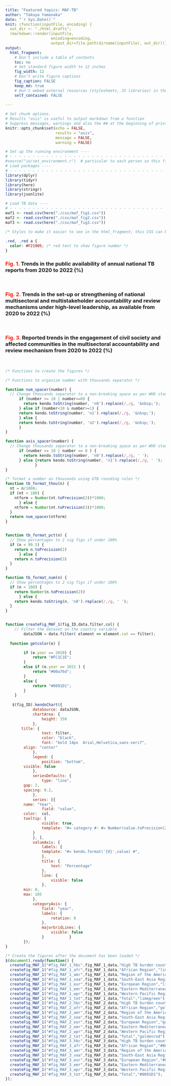 ```yaml
---
title: "Featured topics: MAF-TB"
author: "Takuya Yamanaka"
date: "`r Sys.Date()`"
knit: (function(inputFile, encoding) {
  out_dir <- "./html_drafts";
  rmarkdown::render(inputFile,
                    encoding=encoding,
                    output_dir=file.path(dirname(inputFile), out_dir))})
output: 
  html_fragment:
    # Don’t include a table of contents
    toc: no
    # Set standard figure width to 12 inches
    fig_width: 12
    # Don’t write figure captions
    fig_caption: FALSE
    keep_md: true
    # Don't embed external resources (stylesheets, JS libraries) in the output 
    self_contained: FALSE
    
---
```

```r


# Set chunk options.
# Results "asis" is useful to output markdown from a function
# Suppress messages, warnings and also the ## at the beginning of printed text
knitr::opts_chunk$set(echo = FALSE, 
                      results = "asis",
                      message = FALSE,
                      warning = FALSE)

# Set up the running environment ----
# - - - - - - - - - - - - - - - - - - - - - - - - - - - - - - - - - -
#source("io/set_environment.r")  # particular to each person so this file is in the ignore list
# Load packages ----
# - - - - - - - - - - - - - - - - - - - - - - - - - - - - - - - - - -
library(dplyr)
library(tidyr)
library(here)
library(stringr)
library(jsonlite)

# Load TB data ----
# - - - - - - - - - - - - - - - - - - - - - - - - - - - - - - - - - -
maf1 <- read.csv(here("./csv/maf_fig1.csv"))
maf2 <- read.csv(here("./csv/maf_fig2.csv"))
maf3 <- read.csv(here("./csv/maf_fig3.csv"))

```


```css

/* Styles to make it easier to see in the html_fragment; this CSS can be included in the CSS widget of Sitefinity */
  
.red, .red a {
  color: #F21905; /* red text to show figure number */
}

```

<!-- Add links to stylesheets, JQuery and Kendo UI  -->

<link rel="stylesheet" href="https://kendo.cdn.telerik.com/2022.1.301/styles/kendo.common.min.css" />
<link rel="stylesheet" href="https://kendo.cdn.telerik.com/2022.1.301/styles/kendo.default.min.css" />
<link rel="stylesheet" href="https://kendo.cdn.telerik.com/2022.1.301/styles/kendo.default.mobile.min.css" />
<link rel="stylesheet" href="https://maxcdn.bootstrapcdn.com/bootstrap/3.4.1/css/bootstrap.min.css">

<script src="https://kendo.cdn.telerik.com/2022.1.301/js/jquery.min.js"></script>
<script src="https://kendo.cdn.telerik.com/2022.1.301/js/kendo.all.min.js"></script>
<script src="https://docs.telerik.com/kendo-ui/assets/bootstrap.min.js"></script>
<!-- End of links section -->

### <span class="fig" style="color:#F21905">Fig. 1.</span> Trends in the public availability of annual national TB reports from 2020 to 2022 (%)

<div class="row">
<div class="col-md-3">
<div id="fig_MAF_1_hbc"></div>
</div>
<div class="col-md-3">
<div id="fig_MAF_1_afr"></div>
</div>
<div class="col-md-3">
<div id="fig_MAF_1_amr"></div>
</div>
<div class="col-md-3">
<div id="fig_MAF_1_sea"></div>
</div>
</div>
<div class="row">
<div class="col-md-3">
<div id="fig_MAF_1_eur"></div>
</div>
<div class="col-md-3">
<div id="fig_MAF_1_emr"></div>
</div>
<div class="col-md-3">
<div id="fig_MAF_1_wpr"></div>
</div>
<div class="col-md-3">
<div id="fig_MAF_1_tot"></div>
</div>
</div>

<BR>

### <span class="fig" style="color:#F21905">Fig. 2.</span> Trends in the set-up or strengthening of national multisectoral and multistakeholder accountability and review mechanisms under high-level leadership, as available from 2020 to 2022 (%)

<div class="row">
<div class="col-md-3">
<div id="fig_MAF_2_hbc"></div>
</div>
<div class="col-md-3">
<div id="fig_MAF_2_afr"></div>
</div>
<div class="col-md-3">
<div id="fig_MAF_2_amr"></div>
</div>
<div class="col-md-3">
<div id="fig_MAF_2_sea"></div>
</div>
</div>
<div class="row">
<div class="col-md-3">
<div id="fig_MAF_2_eur"></div>
</div>
<div class="col-md-3">
<div id="fig_MAF_2_emr"></div>
</div>
<div class="col-md-3">
<div id="fig_MAF_2_wpr"></div>
</div>
<div class="col-md-3">
<div id="fig_MAF_2_tot"></div>
</div>
</div>

<BR>


### <span class="fig" style="color:#F21905">Fig. 3.</span> Reported trends in the engagement of civil society and affected communities in the multisectoral accountability and review mechanism from 2020 to 2022 (%)

<div class="row">
<div class="col-md-3">
<div id="fig_MAF_3_hbc"></div>
</div>
<div class="col-md-3">
<div id="fig_MAF_3_afr"></div>
</div>
<div class="col-md-3">
<div id="fig_MAF_3_amr"></div>
</div>
<div class="col-md-3">
<div id="fig_MAF_3_sea"></div>
</div>
</div>
<div class="row">
<div class="col-md-3">
<div id="fig_MAF_3_eur"></div>
</div>
<div class="col-md-3">
<div id="fig_MAF_3_emr"></div>
</div>
<div class="col-md-3">
<div id="fig_MAF_3_wpr"></div>
</div>
<div class="col-md-3">
<div id="fig_MAF_3_tot"></div>
</div>
</div>

<BR>


<script type="text/javascript">
/* JSON data objects for the figures */

var fig_MAF_1_data = `r maf1 %>% mutate(year=factor(year, labels=c(2020,2021,2022))) %>%  mutate(year=as.numeric(as.character(year))) %>% select(!cat2) %>% toJSON("rows") `   ;  

var fig_MAF_2_data = `r maf2 %>% mutate(year=factor(year, labels=c(2020,2021,2022))) %>% select(!cat2) %>% toJSON("rows") ` 

var fig_MAF_3_data = `r maf3 %>% mutate(year=factor(year, labels=c(2020,2021,2022))) %>% select(!cat2) %>% toJSON("rows") ` 


</script>


```js

/* Functions to create the figures */

/* Functions to organize number with thousands separator */

function num_spacer(number) {
  // Change thousands separator to a non-breaking space as per WHO standard
      if (number >= 10 | number==0) {
        return kendo.toString(number, 'n0').replace(/,/g, '&nbsp;');
      } else if (number<10 & number>=1) {
      return kendo.toString(number, 'n1').replace(/,/g, '&nbsp;');
      } else {
      return kendo.toString(number, 'n2').replace(/,/g, '&nbsp;');
      }
}

function axis_spacer(number) {
  // Change thousands separator to a non-breaking space as per WHO standard
      if (number >= 10 | number == 0 ) {
        return kendo.toString(number, 'n0').replace(/,/g, ' ');
      } else {return kendo.toString(number, 'n1').replace(/,/g, ' ');
             }
}

/* format a number as thousands using GTB rounding rules */
function tb_format_thou(n) { 
  nt = n/1000; 
  if (nt < 100) {
    ntform = Number(nt.toPrecision(2))*1000;
      } else {
    ntform = Number(nt.toPrecision(3))*1000;
  } 
  return num_spacer(ntform)
}


function tb_format_pct(n) { 
  // Show percentages to 2 sig figs if under 100%
  if (n < 99.5) {
    return n.toPrecision(2)
      } else {
    return n.toPrecision(3)
  } 
}

function tb_format_num(n) { 
  // Show percentages to 2 sig figs if under 100%
  if (n < 100) {
    return Number(n.toPrecision(2))
      } else {
    return kendo.toString(n, 'n0').replace(/,/g, ' ');
  } 
}


function createFig_MAF_1(fig_ID,data,filter,col) {
    // Filter the dataset on the country variable
		dataJSON = data.filter( element => element.cat == filter);
		
  function getcolor(e) {

        if (e.year == 2020) {
            return "#FC1C1E";
        }
        else if (e.year == 2021 ) {
            return "#00a76d";
        }
        else {
            return "#0091D1";
        }
    }
  
   $(fig_ID).kendoChart({
			dataSource: dataJSON,
			chartArea: {
				height: 350
			},	
       title: {
				text: filter,
				color: "black",
				font: "bold 14px  Arial,Helvetica,sans-serif",
        align: "center"
			},	
			legend: {
				position: "bottom",
        visible: false
			},
			seriesDefaults: {
				type: "line",
        gap: 2,
        spacing: 0.2,
			},
			series: [{
        name: "Year",
				field: "value",
        color:  col,
        tooltip: {
				visible: true,
				template: "#= category #: #= Number(value.toPrecision(2)) #%"
			}
			}, ],
			valueAxis: {
				labels: {
				template: "#= kendo.format('{0}',value) #",
				},
				title: {
					text: "Percentage"
				},
				line: {
					visible: false
				},
        min: 0,
        max: 105
			}, 
			categoryAxis: {
				field: "year",
				labels: {
					rotation: 0
				},
				majorGridLines: {
					visible: false
				}			}
		});
}


```

```js

/* Create the figures after the document has been loaded */
$(document).ready(function() {
  createFig_MAF_1("#fig_MAF_1_hbc",fig_MAF_1_data,"High TB burden countries","limegreen");
  createFig_MAF_1("#fig_MAF_1_afr",fig_MAF_1_data,"African Region","limegreen");
  createFig_MAF_1("#fig_MAF_1_amr",fig_MAF_1_data,"Region of the Americas","limegreen");
  createFig_MAF_1("#fig_MAF_1_sea",fig_MAF_1_data,"South-East Asia Region","limegreen");
  createFig_MAF_1("#fig_MAF_1_eur",fig_MAF_1_data,"European Region","limegreen");
  createFig_MAF_1("#fig_MAF_1_emr",fig_MAF_1_data,"Eastern Mediterranean Region","limegreen");
  createFig_MAF_1("#fig_MAF_1_wpr",fig_MAF_1_data,"Western Pacific Region","limegreen");
  createFig_MAF_1("#fig_MAF_1_tot",fig_MAF_1_data,"Total","limegreen");
  createFig_MAF_1("#fig_MAF_2_hbc",fig_MAF_2_data,"High TB burden countries","goldenrod");
  createFig_MAF_1("#fig_MAF_2_afr",fig_MAF_2_data,"African Region","goldenrod");
  createFig_MAF_1("#fig_MAF_2_amr",fig_MAF_2_data,"Region of the Americas","goldenrod");
  createFig_MAF_1("#fig_MAF_2_sea",fig_MAF_2_data,"South-East Asia Region","goldenrod");
  createFig_MAF_1("#fig_MAF_2_eur",fig_MAF_2_data,"European Region","goldenrod");
  createFig_MAF_1("#fig_MAF_2_emr",fig_MAF_2_data,"Eastern Mediterranean Region","goldenrod");
  createFig_MAF_1("#fig_MAF_2_wpr",fig_MAF_2_data,"Western Pacific Region","goldenrod");
  createFig_MAF_1("#fig_MAF_2_tot",fig_MAF_2_data,"Total","goldenrod");
  createFig_MAF_1("#fig_MAF_3_hbc",fig_MAF_3_data,"High TB burden countries","#0091D1");
  createFig_MAF_1("#fig_MAF_3_afr",fig_MAF_3_data,"African Region","#0091D1");
  createFig_MAF_1("#fig_MAF_3_amr",fig_MAF_3_data,"Region of the Americas","#0091D1");
  createFig_MAF_1("#fig_MAF_3_sea",fig_MAF_3_data,"South-East Asia Region","#0091D1");
  createFig_MAF_1("#fig_MAF_3_eur",fig_MAF_3_data,"European Region","#0091D1");
  createFig_MAF_1("#fig_MAF_3_emr",fig_MAF_3_data,"Eastern Mediterranean Region","#0091D1");
  createFig_MAF_1("#fig_MAF_3_wpr",fig_MAF_3_data,"Western Pacific Region","#0091D1");
  createFig_MAF_1("#fig_MAF_3_tot",fig_MAF_3_data,"Total","#0091D1");
});

```
